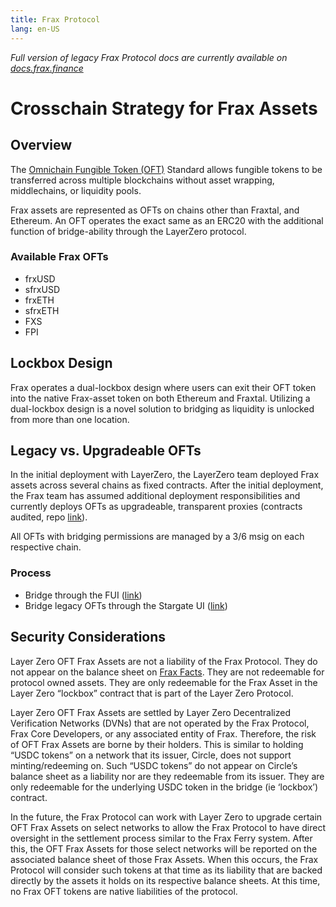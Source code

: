 ```yaml
---
title: Frax Protocol
lang: en-US
---
```



_Full version of legacy Frax Protocol docs are currently available on [docs.frax.finance](https://docs.frax.finance)_

# Crosschain Strategy for Frax Assets

## Overview

The [Omnichain Fungible Token (OFT)](https://docs.layerzero.network/v2/home/token-standards/oft-standard) Standard allows fungible tokens to be transferred across multiple blockchains without asset wrapping, middlechains, or liquidity pools.

Frax assets are represented as OFTs on chains other than Fraxtal, and Ethereum. An OFT operates the exact same as an ERC20 with the additional function of bridge-ability through the LayerZero protocol.

### Available Frax OFTs

- frxUSD
- sfrxUSD
- frxETH
- sfrxETH
- FXS
- FPI

## Lockbox Design

Frax operates a dual-lockbox design where users can exit their OFT token into the native Frax-asset token on both Ethereum and Fraxtal. Utilizing a dual-lockbox design is a novel solution to bridging as liquidity is unlocked from more than one location.

## Legacy vs. Upgradeable OFTs

In the initial deployment with LayerZero, the LayerZero team deployed Frax assets across several chains as fixed contracts. After the initial deployment, the Frax team has assumed additional deployment responsibilities and currently deploys OFTs as upgradeable, transparent proxies (contracts audited, repo [link](https://github.com/FraxFinance/LayerZero-v2-upgradeable)).

All OFTs with bridging permissions are managed by a 3/6 msig on each respective chain.

### Process

- Bridge through the FUI ([link](https://www.frax.com))
- Bridge legacy OFTs through the Stargate UI ([link](https://stargate.finance/bridge))

## Security Considerations

Layer Zero OFT Frax Assets are not a liability of the Frax Protocol. They do not appear on the balance sheet on [Frax Facts](https://facts.frax.finance/frax/balance-sheet). They are not redeemable for protocol owned assets. They are only redeemable for the Frax Asset in the Layer Zero “lockbox” contract that is part of the Layer Zero Protocol.

Layer Zero OFT Frax Assets are settled by Layer Zero Decentralized Verification Networks (DVNs) that are not operated by the Frax Protocol, Frax Core Developers, or any associated entity of Frax. Therefore, the risk of OFT Frax Assets are borne by their holders. This is similar to holding “USDC tokens” on a network that its issuer, Circle, does not support minting/redeeming on. Such “USDC tokens” do not appear on Circle’s balance sheet as a liability nor are they redeemable from its issuer. They are only redeemable for the underlying USDC token in the bridge (ie ‘lockbox’) contract.

In the future, the Frax Protocol can work with Layer Zero to upgrade certain OFT Frax Assets on select networks to allow the Frax Protocol to have direct oversight in the settlement process similar to the Frax Ferry system. After this, the OFT Frax Assets for those select networks will be reported on the associated balance sheet of those Frax Assets. When this occurs, the Frax Protocol will consider such tokens at that time as its liability that are backed directly by the assets it holds on its respective balance sheets. At this time, no Frax OFT tokens are native liabilities of the protocol.
